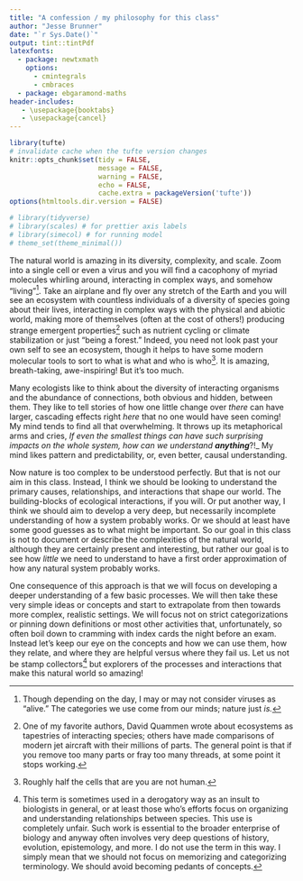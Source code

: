 ```yaml
---
title: "A confession / my philosophy for this class"
author: "Jesse Brunner"
date: "`r Sys.Date()`"
output: tint::tintPdf
latexfonts:
  - package: newtxmath
    options: 
      - cmintegrals
      - cmbraces
  - package: ebgaramond-maths
header-includes:
   - \usepackage{booktabs}
   - \usepackage{cancel}
---
```


```r
library(tufte)
# invalidate cache when the tufte version changes
knitr::opts_chunk$set(tidy = FALSE, 
                      message = FALSE, 
                      warning = FALSE,
                      echo = FALSE,
                      cache.extra = packageVersion('tufte'))
options(htmltools.dir.version = FALSE)
```

```r
# library(tidyverse)
# library(scales) # for prettier axis labels
# library(simecol) # for running model 
# theme_set(theme_minimal())
```

The natural world is amazing in its diversity, complexity, and scale. Zoom into a single cell or even a virus and you will find a cacophony of myriad molecules whirling around, interacting in complex ways, and somehow "living"^[Though depending on the day, I may or may not consider viruses as "alive." The categories we use come from our minds; nature just _is._]. Take an airplane and fly over any stretch of the Earth and you will see an ecosystem with countless individuals of a diversity of species going about their lives, interacting in complex ways with the physical and abiotic world, making more of themselves (often at the cost of others!) producing strange emergent properties^[One of my favorite authors, David Quammen wrote about ecosystems as tapestries of interacting species; others have made comparisons of modern jet aircraft with their millions of parts. The general point is that if you remove too many parts or fray too many threads, at some point it stops working.] such as nutrient cycling or climate stabilization or just "being a forest." Indeed, you need not look past your own self to see an ecosystem, though it helps to have some modern molecular tools to sort to what is what and who is who^[Roughly half the cells that are you are not human.]. It is amazing, breath-taking, awe-inspiring! But it's too much. 

Many ecologists like to think about the diversity of interacting organisms and the abundance of connections, both obvious and hidden, between them. They like to tell stories of how one little change over _there_ can have larger, cascading effects right _here_ that no one would have seen coming! My mind tends to find  all that  overwhelming. It throws up its metaphorical arms and cries, _If even the smallest things can have such surprising impacts on the whole system, how can we understand  **anything**_?!_ My mind likes pattern and predictability, or, even better, causal understanding. 

Now nature is too complex to be understood perfectly. But that is not our aim in this class. Instead, I think we should be looking to understand the primary causes, relationships, and interactions that shape our world. The building-blocks of ecological interactions, if you will. Or put another way, I think we should aim to develop a very deep, but necessarily incomplete understanding of how a system probably works. Or we should at least have some good guesses as to what might be important. So our goal in this class is not to document or describe the complexities of the natural world, although they are certainly present and interesting, but rather our goal is to see how _little_ we need to understand to have a first order approximation of how any natural system probably works. 

One consequence of this approach is that we will focus on developing a deeper understanding of a few basic processes. We will then take these very simple ideas or concepts and start to extrapolate from then towards more complex, realistic settings. We will focus not on strict categorizations or pinning down definitions or most other activities that, unfortunately, so often boil down to cramming with index cards the night before an exam. Instead let's keep our eye on the concepts and how we can use them, how they relate, and where they are helpful versus where they fail us.  Let us not be stamp collectors^[This term is sometimes used in a  derogatory way as an insult to biologists in general, or at least those who's efforts focus on organizing and understanding relationships between species. This use is completely unfair. Such work is essential to the broader enterprise of biology and anyway often involves very deep questions of history, evolution, epistemology, and more. I do not use the term in this way. I simply mean that we should not focus on memorizing and categorizing terminology. We should avoid becoming pedants of concepts.] but explorers of the processes and interactions that make this natural world so amazing!  